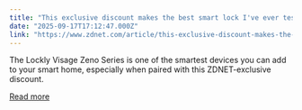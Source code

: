 ```yaml
---
title: "This exclusive discount makes the best smart lock I've ever tested that much better"
date: "2025-09-17T17:12:47.000Z"
link: "https://www.zdnet.com/article/this-exclusive-discount-makes-the-best-smart-lock-ive-ever-tested-that-much-better/"
---
```


The Lockly Visage Zeno Series is one of the smartest devices you can add to your smart home, especially when paired with this ZDNET-exclusive discount.

[Read more](https://www.zdnet.com/article/this-exclusive-discount-makes-the-best-smart-lock-ive-ever-tested-that-much-better/)
